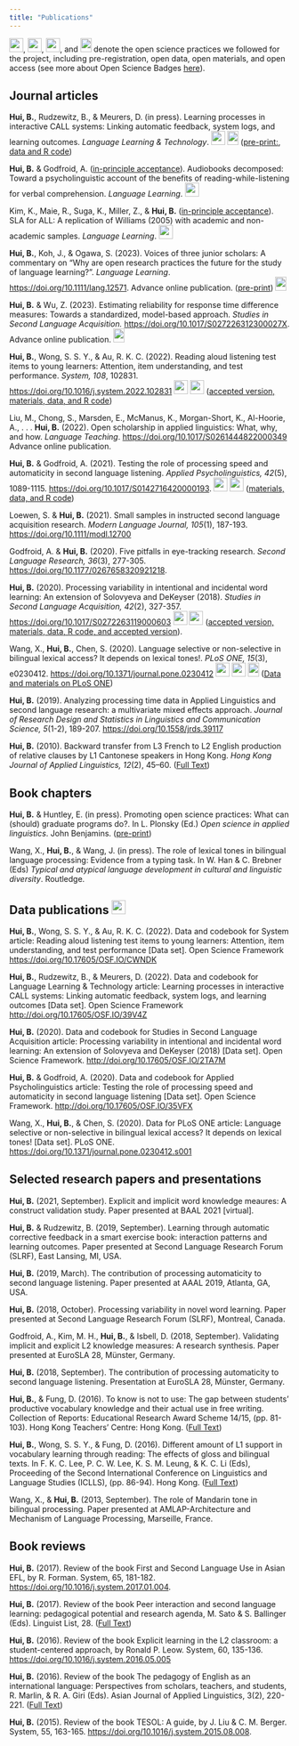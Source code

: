 ```yaml
---
title: "Publications"
---
```


<img src="images/preregistered.png" width="25" height="25">, <img src="images/open-data.png" width="25" height="25">, <img src="images/open-materials.png" width="25" height="25">, and <img src="images/open-access.png" width="20" height="25"> denote the open science practices we followed for the project, including pre-registration, open data, open materials, and open access (see more about Open Science Badges [here](https://www.cos.io/our-services/badges)).

## Journal articles
**Hui, B.**, Rudzewitz, B., & Meurers, D. (in press). Learning processes in interactive CALL systems: Linking automatic feedback, system logs, and learning outcomes. *Language Learning & Technology*. <img src="images/open-data.png" width="25" height="25"> <img src="images/open-access.png" width="20" height="25"> ([pre-print:](https://doi.org/10.31219/osf.io/gzs9r), [data and R code](http://doi.org/10.17605/OSF.IO/39V4Z))

**Hui, B.** & Godfroid, A. ([in-principle acceptance](https://onlinelibrary.wiley.com/page/journal/14679922/homepage/registered_reports.htm)). Audiobooks decomposed: Toward a psycholinguistic account of the benefits of reading-while-listening for verbal comprehension. *Language Learning*. <img src="images/preregistered.png" width="25" height="25">

Kim, K., Maie, R., Suga, K., Miller, Z., & **Hui, B.** ([in-principle acceptance](https://onlinelibrary.wiley.com/page/journal/14679922/homepage/registered_reports.htm)). SLA for ALL: A replication of Williams (2005) with academic and non-academic samples. *Language Learning*. <img src="images/preregistered.png" width="25" height="25">

**Hui, B.**, Koh, J., & Ogawa, S. (2023). Voices of three junior scholars: A commentary on "Why are open research practices the future for the study of language learning?". *Language Learning*. <https://doi.org/10.1111/lang.12571>. Advance online publication. ([pre-print](https://osf.io/cx5bw/)) <img src="images/open-access.png" width="20" height="25">

**Hui, B.** & Wu, Z. (2023). Estimating reliability for response time difference measures: Towards a standardized, model-based approach. *Studies in Second Language Acquisition.* <https://doi.org/10.1017/S027226312300027X>. Advance online publication. <img src="images/open-access.png" width="20" height="25">

**Hui, B.**, Wong, S. S. Y., & Au, R. K. C. (2022). Reading aloud listening test items to young learners: Attention, item understanding, and test performance.  *System, 108*, 102831. <https://doi.org/10.1016/j.system.2022.102831> <img src="images/open-data.png" width="25" height="25"> <img src="images/open-materials.png" width="25" height="25"> ([accepted version, materials, data, and R code](https://osf.io/cwndk/))

Liu, M., Chong, S., Marsden, E., McManus, K., Morgan-Short, K., Al-Hoorie, A., . . . **Hui, B.** (2022). Open scholarship in applied linguistics: What, why, and how. *Language Teaching*. <https://doi.org/10.1017/S0261444822000349> Advance online publication.

**Hui, B.** & Godfroid, A. (2021). Testing the role of processing speed and automaticity in second language listening. *Applied Psycholinguistics, 42*(5), 1089-1115. <https://doi.org/10.1017/S0142716420000193>. <img src="images/open-data.png" width="25" height="25"> <img src="images/open-materials.png" width="25" height="25"> ([materials, data, and R code](http://doi.org/10.17605/OSF.IO/35VFX))

Loewen, S. & **Hui, B.** (2021). Small samples in instructed second language acquisition research. *Modern Language Journal, 105*(1), 187-193. <https://doi.org/10.1111/modl.12700>

Godfroid, A. & **Hui, B.** (2020). Five pitfalls in eye-tracking research. *Second Language Research, 36*(3), 277-305. <https://doi.org/10.1177/0267658320921218>. 

**Hui, B.** (2020). Processing variability in intentional and incidental word learning: An extension of Solovyeva and DeKeyser (2018). *Studies in Second Language Acquisition, 42*(2), 327-357. <https://doi.org/10.1017/S0272263119000603> <img src="images/open-data.png" width="25" height="25"> <img src="images/open-materials.png" width="25" height="25"> ([accepted version, materials, data, R code, and accepted version](http://doi.org/10.17605/OSF.IO/2TA7M)).

Wang, X., **Hui, B.**, Chen, S. (2020). Language selective or non-selective in bilingual lexical access? It depends on lexical tones!. *PLoS ONE, 15*(3), e0230412. <https://doi.org/10.1371/journal.pone.0230412>  <img src="images/open-data.png" width="25" height="25"> <img src="images/open-materials.png" width="25" height="25"> <img src="images/open-access.png" width="20" height="25"> ([Data and materials on PLoS ONE](https://doi.org/10.1371/journal.pone.0230412.s001))

**Hui, B.** (2019). Analyzing processing time data in Applied Linguistics and second language research: a multivariate mixed effects approach. *Journal of Research Design and Statistics in Linguistics and Communication Science, 5*(1-2), 189-207. <https://doi.org/10.1558/jrds.39117>

**Hui, B.** (2010). Backward transfer from L3 French to L2 English production of relative clauses by L1 Cantonese speakers in Hong Kong. *Hong Kong Journal of Applied Linguistics, 12*(2), 45–60. ([Full Text](http://caes.hku.hk/hkjalonline/issues/?guest_id=fa0f4c561c85193b7c0d4c2f2e20e579bddffa71727e481694bca5cd8ce557d2&file=2010_v12_2_hui.pdf))

## Book chapters

**Hui, B.** & Huntley, E. (in press). Promoting open science practices: What can (should) graduate programs do?. In L. Plonsky (Ed.) *Open science in applied linguistics*. John Benjamins. ([pre-print](https://doi.org/10.31219/osf.io/vmtza))

Wang, X., **Hui, B.**, & Wang, J. (in press). The role of lexical tones in bilingual language processing: Evidence from a typing task. In W. Han & C. Brebner (Eds) *Typical and atypical language development in cultural and linguistic diversity*. Routledge. 

## Data publications <img src="images/open-data.png" width="25" height="25">

**Hui, B.**, Wong, S. S. Y., & Au, R. K. C. (2022). Data and codebook for System article: Reading aloud listening test items to young learners: Attention, item understanding, and test performance [Data set]. Open Science Framework <https://doi.org/10.17605/OSF.IO/CWNDK>

**Hui, B.**, Rudzewitz, B., & Meurers, D. (2022). Data and codebook for Language Learning & Technology article: Learning processes in interactive CALL systems: Linking automatic feedback, system logs, and learning outcomes [Data set]. Open Science Framework <http://doi.org/10.17605/OSF.IO/39V4Z>

**Hui, B.** (2020). Data and codebook for Studies in Second Language Acquisition article: Processing variability in intentional and incidental word learning: An extension of Solovyeva and DeKeyser (2018) [Data set]. Open Science Framework. <http://doi.org/10.17605/OSF.IO/2TA7M>

**Hui, B.** & Godfroid, A. (2020). Data and codebook for Applied Psycholinguistics article: Testing the role of processing speed and automaticity in second language listening [Data set]. Open Science Framework. <http://doi.org/10.17605/OSF.IO/35VFX> 

Wang, X., **Hui, B.**, & Chen, S. (2020). Data for PLoS ONE article: Language selective or non-selective in bilingual lexical access? It depends on lexical tones! [Data set]. PLoS ONE. <https://doi.org/10.1371/journal.pone.0230412.s001>

## Selected research papers and presentations

**Hui, B.** (2021, September). Explicit and implicit word knowledge meaures: A construct validation study. Paper presented at BAAL 2021 [virtual].

**Hui, B.** & Rudzewitz, B. (2019, September). Learning through automatic corrective feedback in a smart exercise book: interaction patterns and learning outcomes. Paper presented at Second Language Research Forum (SLRF), East Lansing, MI, USA.

**Hui, B.** (2019, March). The contribution of processing automaticity to second language listening. Paper presented at AAAL 2019, Atlanta, GA, USA.

**Hui, B.** (2018, October). Processing variability in novel word learning. Paper presented at Second Language Research Forum (SLRF), Montreal, Canada.

Godfroid, A., Kim, M. H., **Hui, B.**, & Isbell, D. (2018, September). Validating implicit and explicit L2 knowledge measures: A research synthesis. Paper presented at EuroSLA 28, Münster, Germany.

**Hui, B.** (2018, September). The contribution of processing automaticity to second language listening. Presentation at EuroSLA 28, Münster, Germany.

**Hui, B.**, & Fung, D. (2016). To know is not to use: The gap between students’ productive vocabulary knowledge and their actual use in free writing. Collection of Reports: Educational Research Award Scheme 14/15, (pp. 81-103). Hong Kong Teachers’ Centre: Hong Kong. ([Full Text](www.edb.org.hk/HKTC/download/eras/14-15/ERAS1415_R04.pdf))

**Hui, B.**, Wong, S. S. Y., & Fung, D. (2016). Different amount of L1 support in vocabulary learning through reading: The effects of gloss and bilingual texts. In F. K. C. Lee, P. C. W. Lee, K. S. M. Leung, & K. C. Li (Eds), Proceeding of the Second International Conference on Linguistics and Language Studies (ICLLS), (pp. 86-94). Hong Kong. ([Full Text](http://media.wix.com/ugd/2b7f97_3211456c5d714731b3e2f4d1db36203d.pdf))

Wang, X., & **Hui, B.** (2013, September). The role of Mandarin tone in bilingual processing. Paper presented at AMLAP-Architecture and Mechanism of Language Processing, Marseille, France.

## Book reviews

**Hui, B.** (2017). Review of the book First and Second Language Use in Asian EFL, by R. Forman. System, 65, 181-182. <https://doi.org/10.1016/j.system.2017.01.004>.

**Hui, B.** (2017). Review of the book Peer interaction and second language learning: pedagogical potential and research agenda, M. Sato & S. Ballinger (Eds). Linguist List, 28. ([Full Text](http://linguistlist.org/issues/28/28-978.html))

**Hui, B.** (2016). Review of the book Explicit learning in the L2 classroom: a student-centered approach, by Ronald P. Leow. System, 60, 135-136. <https://doi.org/10.1016/j.system.2016.05.005>

**Hui, B.** (2016). Review of the book The pedagogy of English as an international language: Perspectives from scholars, teachers, and students, R. Marlin, & R. A. Giri (Eds). Asian Journal of Applied Linguistics, 3(2), 220-221. ([Full Text](http://www3.caes.hku.hk/ajal/index.php/ajal/article/view/399/435)) 

**Hui, B.** (2015). Review of the book TESOL: A guide, by J. Liu & C. M. Berger. System, 55, 163-165. <https://doi.org/10.1016/j.system.2015.08.008>. 